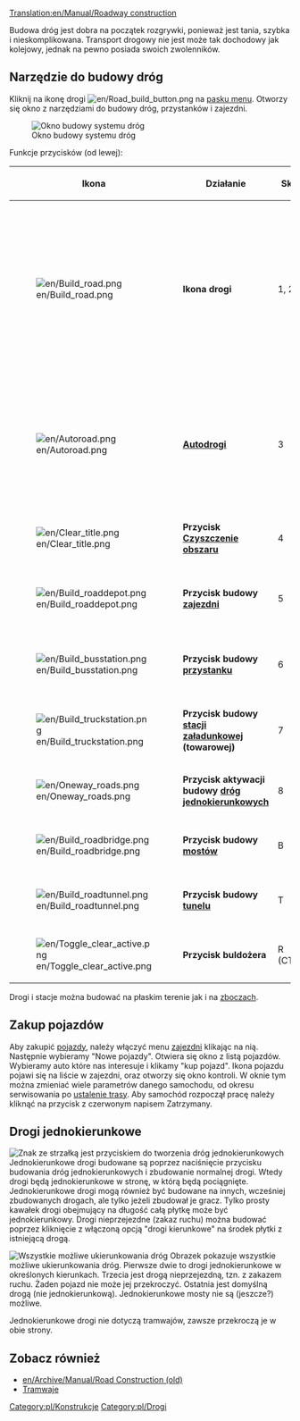 [[Translation:en/Manual/Roadway construction]]
{{pl/Spis treści}}



Budowa dróg jest dobra na początek rozgrywki, ponieważ jest tania, szybka i nieskomplikowana. Transport drogowy nie jest może tak dochodowy jak kolejowy, jednak na pewno posiada swoich zwolenników. 
  

==Narzędzie do budowy dróg==
Kliknij na ikonę drogi [[File:en/Road build button.png]] na [[pl/Manual/Interfejs gry#Pasek Menu|pasku menu]]. Otworzy się okno z narzędziami do budowy dróg, przystanków i zajezdni. 

[[File:en/Road constructionnew.png|none|frame|Okno budowy systemu dróg]]

Funkcje przycisków (od lewej):
{| {{en/Wikitable}}
|- style="background:#efefef"
!width='46'|Ikona
!width='150'|Działanie
!Skrót
!Komentarz
|-
|[[File:en/Build road.png]]
|'''Ikona drogi'''||1, 2||Po zaznaczeniu pozwala zbudować drogę we wskazanym miejscu. Jest możliwość budowy przy użyciu opcji "kliknij i przeciągnij". Można również zbudować pół drogi na jednym kafelku. 
|-
|[[File:en/Autoroad.png]]||'''[[pl/Autodrogi|Autodrogi]]'''||3|| Bardzo pomocna funkcja, umożliwiająca budowę drogi w każdym kierunku. W połączeniu z przyciskiem Ctrl umożliwia kasowanie istniejących dróg.
|-
|[[File:en/Clear title.png]]||'''Przycisk [[pl/Manual/Kształtowanie terenu|Czyszczenie obszaru]]'''||4||Czyszczenie obszaru płytek.
|-
|[[File:en/Build roaddepot.png]]||'''Przycisk budowy  [[pl/Zajezdnia|zajezdni]] '''||5||Otworzy się okno w celu wyboru orientacji zajezdni.
|-
|[[File:en/Build busstation.png]]||'''Przycisk budowy  [[pl/Przystanek|przystanku]]'''||6||Otworzy się okno w celu wyboru orientacji przystanku
|-
|[[File:en/Build truckstation.png]]||'''Przycisk budowy [[pl/Stacja załadunkowa|stacji załadunkowej]] (towarowej)'''||7||Otworzy się okno w celu wyboru orientacji bazy.
|-
|[[File:en/Oneway roads.png]]||'''Przycisk aktywacji budowy [[pl/Manual/Drogi|dróg jednokierunkowych]]'''||8||Pozwala budować drogi jednokierunkowe.
|-
|[[File:en/Build roadbridge.png]]||'''Przycisk budowy [[pl/Mosty|mostów]]'''||B||Umożliwia budowę mostów drogowych.
|-
|[[File:en/Build roadtunnel.png]]||'''Przycisk budowy  [[pl/Tunele|tunelu]]'''||T||Umożliwia budowę tuneli drogowych.
|-
|[[File:en/Toggle clear active.png]]||'''Przycisk buldożera'''||R (CTRL)||Służy do czyszczenia obszaru.
|}

Drogi i stacje można budować na płaskim terenie jak i na [[pl/Archive/Manual/Settings/Budowa na skarpach|zboczach]].

==Zakup pojazdów==
Aby zakupić [[pl/Manual/Pojazdy drogowe|pojazdy]], należy włączyć menu [[pl/Zajezdnia|zajezdni]] klikając na nią. Następnie wybieramy "Nowe pojazdy". Otwiera się okno z listą pojazdów. Wybieramy auto które nas interesuje i klikamy "kup pojazd". Ikona pojazdu pojawi się na liście w zajezdni, oraz otworzy się okno kontroli. W oknie tym można zmieniać wiele parametrów danego samochodu, od okresu serwisowania po [[pl/Manual/Polecenia|ustalenie trasy]]. Aby samochód rozpoczął pracę należy kliknąć na przycisk z czerwonym napisem Zatrzymany.

==Drogi jednokierunkowe==
[[File:en/Oneway.png|right|frame|Znak ze strzałką jest przyciskiem do tworzenia dróg jednokierunkowych]]
Jednokierunkowe drogi budowane są poprzez naciśnięcie przycisku budowania dróg jednokierunkowych i zbudowanie normalnej drogi. Wtedy drogi będą jednokierunkowe w stronę, w którą będą pociągnięte. Jednokierunkowe drogi mogą również być budowane na innych, wcześniej zbudowanych drogach, ale tylko jeżeli zbudował je gracz. Tylko prosty kawałek drogi obejmujący na długość całą płytkę może być jednokierunkowy. Drogi nieprzejezdne (zakaz ruchu) można budować poprzez kliknięcie z włączoną opcją "drogi kierunkowe" na środek płytki z istniejącą drogą.

[[File:en/Oneways.png|left|frame|Wszystkie możliwe ukierunkowania dróg]]
Obrazek pokazuje wszystkie możliwe ukierunkowania dróg. Pierwsze dwie to drogi jednokierunkowe w określonych kierunkach. Trzecia jest drogą nieprzejezdną, tzn. z zakazem ruchu. Żaden pojazd nie może jej przekroczyć. Ostatnia jest domyślną drogą (nie jednokierunkową). Jednokierunkowe mosty nie są (jeszcze?) możliwe.

Jednokierunkowe drogi nie dotyczą tramwajów, zawsze przekroczą je w obie strony.


==Zobacz również==
*[[en/Archive/Manual/Road Construction (old)]]
*[[pl/Manual/Linie tramwajowe|Tramwaje]]

[[Category:pl/Konstrukcje]]
[[Category:pl/Drogi]]